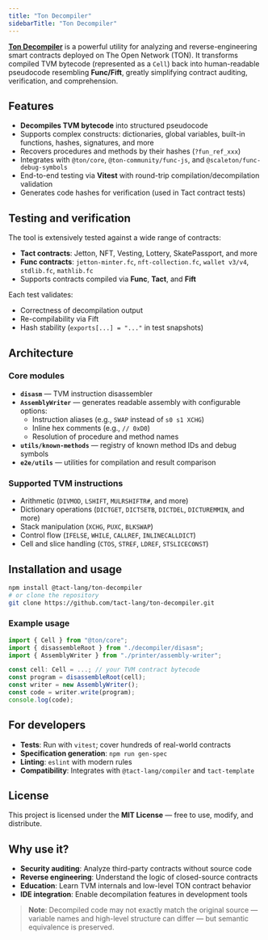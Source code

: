```yaml
---
title: "Ton Decompiler"
sidebarTitle: "Ton Decompiler"
---
```


[**Ton Decompiler**](https://github.com/tact-lang/ton-opcode) is a powerful utility for analyzing and reverse-engineering smart contracts deployed on The Open Network (TON). It transforms compiled TVM bytecode (represented as a `Cell`) back into human-readable pseudocode resembling **Func/Fift**, greatly simplifying contract auditing, verification, and comprehension.

## Features

- **Decompiles TVM bytecode** into structured pseudocode
- Supports complex constructs: dictionaries, global variables, built-in functions, hashes, signatures, and more
- Recovers procedures and methods by their hashes (`?fun_ref_xxx`)
- Integrates with `@ton/core`, `@ton-community/func-js`, and `@scaleton/func-debug-symbols`
- End-to-end testing via **Vitest** with round-trip compilation/decompilation validation
- Generates code hashes for verification (used in Tact contract tests)

## Testing and verification

The tool is extensively tested against a wide range of contracts:

- **Tact contracts**: Jetton, NFT, Vesting, Lottery, SkatePassport, and more
- **Func contracts**: `jetton-minter.fc`, `nft-collection.fc`, `wallet v3/v4`, `stdlib.fc`, `mathlib.fc`
- Supports contracts compiled via **Func**, **Tact**, and **Fift**

Each test validates:
- Correctness of decompilation output
- Re-compilability via Fift
- Hash stability (`exports[...] = "..."` in test snapshots)

## Architecture

### Core modules

- **`disasm`** — TVM instruction disassembler
- **`AssemblyWriter`** — generates readable assembly with configurable options:
  - Instruction aliases (e.g., `SWAP` instead of `s0 s1 XCHG`)
  - Inline hex comments (e.g., `// 0xD0`)
  - Resolution of procedure and method names
- **`utils/known-methods`** — registry of known method IDs and debug symbols
- **`e2e/utils`** — utilities for compilation and result comparison

### Supported TVM instructions

- Arithmetic (`DIVMOD`, `LSHIFT`, `MULRSHIFTR#`, and more)
- Dictionary operations (`DICTGET`, `DICTSETB`, `DICTDEL`, `DICTUREMMIN`, and more)
- Stack manipulation (`XCHG`, `PUXC`, `BLKSWAP`)
- Control flow (`IFELSE`, `WHILE`, `CALLREF`, `INLINECALLDICT`)
- Cell and slice handling (`CTOS`, `STREF`, `LDREF`, `STSLICECONST`)

## Installation and usage

```bash
npm install @tact-lang/ton-decompiler
# or clone the repository
git clone https://github.com/tact-lang/ton-decompiler.git
```

### Example usage

```ts
import { Cell } from "@ton/core";
import { disassembleRoot } from "./decompiler/disasm";
import { AssemblyWriter } from "./printer/assembly-writer";

const cell: Cell = ...; // your TVM contract bytecode
const program = disassembleRoot(cell);
const writer = new AssemblyWriter();
const code = writer.write(program);
console.log(code);
```

## For developers

- **Tests**: Run with `vitest`; cover hundreds of real-world contracts
- **Specification generation**: `npm run gen-spec`
- **Linting**: `eslint` with modern rules
- **Compatibility**: Integrates with `@tact-lang/compiler` and `tact-template`

## License

This project is licensed under the **MIT License** — free to use, modify, and distribute.

## Why use it?

- **Security auditing**: Analyze third-party contracts without source code
- **Reverse engineering**: Understand the logic of closed-source contracts
- **Education**: Learn TVM internals and low-level TON contract behavior
- **IDE integration**: Enable decompilation features in development tools

> **Note**: Decompiled code may not exactly match the original source — variable names and high-level structure can differ — but semantic equivalence is preserved.
